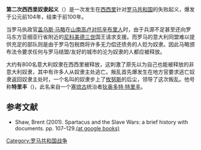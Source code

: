 {{no footnotes|time=2013-12-05T09:53:34+00:00}}
{{refimprove|time=2013-12-05T09:53:34+00:00}}
{{Infobox military conflict
|conflict=第二次西西里奴隶起义
|partof=[[西西里奴隶起义|西西里奴隶起义]]
|image= 
|caption=
|date=公元前104–100年
|place=[[西西里|西西里]]
|territory=无
|result=罗马胜利
|combatant1=[[罗马共和国|罗马共和国]]
|combatant2=西西里岛奴隶
|commander1=[[罗马执政官|执政官]][[Manius_Aquillius_(consul_101_BC)|Manius Aquilius]]
|commander2={{le|萨维阿斯|Salvius}}<br />{{le|雅典尼昂|Athenion}}
}}
{{Campaignbox 羅馬共和國內戰}}

'''第二次西西里奴隶起义'''（{{lang-la|Secundum Bellum Servile}}）是一次发生在[[西西里|西西里]]针对[[罗马共和国|罗马共和国]]的失败起义，爆发于公元前104年，结束于前100年。

当罗马执政官[[盖乌斯·马略|盖乌斯·马略]]在[[山南高卢|山南高卢]][[条顿入侵|对抗]][[辛布里人|辛布里人]]时，由于兵源不足甚至还向罗马东方亚细亚行省附近的[[尼科美德三世|尼科美德三世]]国王请求支援。而罗马的意大利同盟难以提供充足的部队则是由于罗马包税商将许多无力偿还债务的人贬为奴隶。因此马略颁布法令要求任何与罗马结盟/友好的城市的沦为奴隶的人都应被释放。

大约有800名意大利奴隶在西西里被释放，这刺激了原先以为自己也能被释放的非意大利奴隶，其中有许多人从奴隶主处逃亡。叛乱首先爆发生在地方官要求逃亡奴隶返回奴隶主处时，一个名叫{{le|萨维阿斯|Salvius}}的奴隶步上了[[攸努斯|攸努斯]]的后尘，领导了这次叛乱。他号称'''特里丰'''（{{lang-en|Tryphon}})，此名来自一个[[塞琉古|塞琉古]]统治者[[狄奥多特·特里丰|狄奥多特·特里丰]]。

== 参考文献 ==

*Shaw, Brent (2001). Spartacus and the Slave Wars: a brief history with documents. pp. 107–129.[http://books.google.com/books?id=vscIFJct38sC&printsec=frontcover&dq=brent+shaw+spartacus&hl=en&ei=uiWJTbXyF42SgQfU9JXKDQ&sa=X&oi=book_result&ct=result&resnum=1&ved=0CC8Q6AEwAA#v=onepage&q&f=false (at google books)]

{{古罗马战争}}
[[Category:罗马共和国战争|Category:罗马共和国战争]]